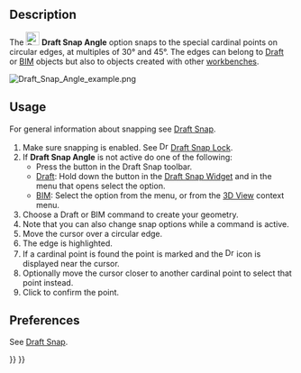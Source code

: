 <languages/>
<translate>

<!--T:10-->
{{Docnav
|[[Draft_Snap_Center|Snap Center]]
|[[Draft_Snap_Intersection|Snap Intersection]]
|[[Draft_Workbench|Draft]]
|IconL=Draft_Snap_Center.svg
|IconR=Draft_Snap_Intersection.svg
|IconC=Workbench_Draft.svg
}}

<!--T:1-->
{{GuiCommand
|Name=Draft Snap Angle
|MenuLocation=Snapping → Snap Angle
|Workbenches=[[Draft_Workbench|Draft]], [[BIM_Workbench|BIM]]
|SeeAlso=[[Draft_Snap|Draft Snap]], [[Draft_Snap_Lock|Draft Snap Lock]]
}}

== Description == <!--T:11-->

<!--T:2-->
The [[Image:Draft_Snap_Angle.svg|24px]] '''Draft Snap Angle''' option snaps to the special cardinal points on circular edges, at multiples of 30° and 45°. The edges can belong to [[Draft_Workbench|Draft]] or [[BIM_Workbench|BIM]] objects but also to objects created with other [[Workbenches|workbenches]].

</translate>
[[Image:Draft_Snap_Angle_example.png]]
<translate>
<!--T:8-->
{{Caption|Snapping the second point of a line to the -30° point on a circular edge. The small magenta circles indicate all available special cardinal points.}}

== Usage == <!--T:12-->

<!--T:14-->
For general information about snapping see [[Draft_Snap|Draft Snap]].

<!--T:3-->
# Make sure snapping is enabled. See [[Image:Draft_Snap_Lock.svg|16px]] [[Draft_Snap_Lock|Draft Snap Lock]].
# If '''Draft Snap Angle''' is not active do one of the following:
#* Press the {{Button|[[Image:Draft_Snap_Angle.svg|16px]] [[Draft_Snap_Angle|Snap Angle]]}} button in the Draft Snap toolbar.
#* [[Draft_Workbench|Draft]]: Hold down the {{Button|[[Image:Draft_Snap_Lock.svg|x16px]][[Image:Toolbar_flyout_arrow.svg|x16px]]}} button in the [[Draft_Snap_Widget|Draft Snap Widget]] and in the menu that opens select the {{MenuCommand|[[Image:Draft_Snap_Angle.svg|16px]] Snap Angle}} option.
#* [[BIM_Workbench|BIM]]: Select the {{MenuCommand|Snapping → [[Image:Draft_Snap_Angle.svg|16px]] Snap Angle}} option from the menu, or from the [[3D_View|3D View]] context menu.
# Choose a Draft or BIM command to create your geometry.
# Note that you can also change snap options while a command is active.
# Move the cursor over a circular edge.
# The edge is highlighted.
# If a cardinal point is found the point is marked and the [[Image:Draft_Snap_Angle.svg|16px]] icon is displayed near the cursor.
# Optionally move the cursor closer to another cardinal point to select that point instead.
# Click to confirm the point.

== Preferences == <!--T:15-->

<!--T:16-->
See [[Draft_Snap#Preferences|Draft Snap]].


<!--T:9-->
{{Docnav
|[[Draft_Snap_Center|Snap Center]]
|[[Draft_Snap_Intersection|Snap Intersection]]
|[[Draft_Workbench|Draft]]
|IconL=Draft_Snap_Center.svg
|IconR=Draft_Snap_Intersection.svg
|IconC=Workbench_Draft.svg
}}

</translate>
{{Draft Tools navi{{#translation:}}}}
{{Userdocnavi{{#translation:}}}}